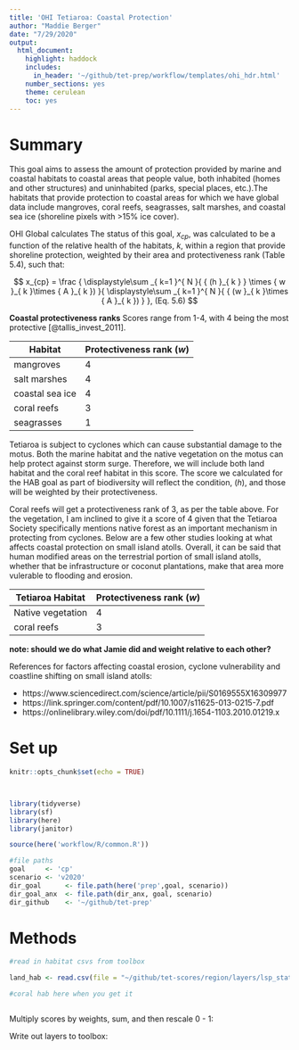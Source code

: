 ```yaml
---
title: 'OHI Tetiaroa: Coastal Protection'
author: "Maddie Berger"
date: "7/29/2020"
output:
  html_document:
    highlight: haddock
    includes:
      in_header: '~/github/tet-prep/workflow/templates/ohi_hdr.html' 
    number_sections: yes
    theme: cerulean
    toc: yes
---
```


# Summary

This goal aims to assess the amount of protection provided by marine and coastal habitats to coastal areas that people value, both inhabited (homes and other structures) and uninhabited (parks, special places, etc.).The habitats that provide protection to coastal areas for which we have global data include mangroves, coral reefs, seagrasses, salt marshes, and coastal sea ice (shoreline pixels with >15% ice cover).

OHI Global calculates The status of this goal, $x_{cp}$, was calculated to be a function of the relative health of the habitats, $k$, within a region that provide shoreline protection, weighted by their area and protectiveness rank (Table 5.4), such that:

$$
x_{cp} = \frac { \displaystyle\sum _{ k=1 }^{ N }{ { (h }_{ k } } \times { w }_{ k }\times { A }_{ k }) }{ \displaystyle\sum _{ k=1 }^{ N }{ { (w }_{ k }\times { A }_{ k }) }  }, (Eq. 5.6)
$$


**Coastal protectiveness ranks**
Scores range from 1-4, with 4 being the most protective [@tallis_invest_2011].

Habitat | Protectiveness rank ($w$)
------- | -------------------------
mangroves | 4
salt marshes |4 
coastal sea ice | 4
coral reefs | 3 
seagrasses | 1

Tetiaroa is subject to cyclones which can cause substantial damage to the motus. Both the marine habitat and the native vegetation on the motus can help protect against storm surge. Therefore, we will include both land habitat and the coral reef habitat in this score. The score we calculated for the HAB goal as part of biodiversity will reflect the condition, ($h$), and those will be weighted by their protectiveness.

Coral reefs will get a protectiveness rank of 3, as per the table above. For the vegetation, I am inclined to give it a score of 4 given that the Tetiaroa Society specifically mentions native forest as an important mechanism in protecting from cyclones. Below are a few other studies looking at what affects coastal protection on small island atolls. Overall, it can be said that human modified areas on the terrestrial portion of small island atolls, whether that be infrastructure or coconut plantations, make that area more vulerable to flooding and erosion. 

Tetiaroa Habitat | Protectiveness rank ($w$)
------- | -------------------------
Native vegetation | 4
coral reefs |3 

**note: should we do what Jamie did and weight relative to each other?**

References for factors affecting coastal erosion, cyclone vulnerability and coastline shifting on small island atolls:

- https://www.sciencedirect.com/science/article/pii/S0169555X16309977
- https://link.springer.com/content/pdf/10.1007/s11625-013-0215-7.pdf
- https://onlinelibrary.wiley.com/doi/pdf/10.1111/j.1654-1103.2010.01219.x


# Set up

```r
knitr::opts_chunk$set(echo = TRUE)



library(tidyverse)
library(sf)
library(here)
library(janitor)

source(here('workflow/R/common.R'))

#file paths
goal     <- 'cp'
scenario <- 'v2020'
dir_goal      <- file.path(here('prep',goal, scenario))
dir_goal_anx  <- file.path(dir_anx, goal, scenario)
dir_github    <- '~/github/tet-prep'

```


# Methods

```r
#read in habitat csvs from toolbox

land_hab <- read.csv(file = "~/github/tet-scores/region/layers/lsp_status.csv")

#coral hab here when you get it 



```

Multiply scores by weights, sum, and then rescale 0 - 1:




Write out layers to toolbox: 
